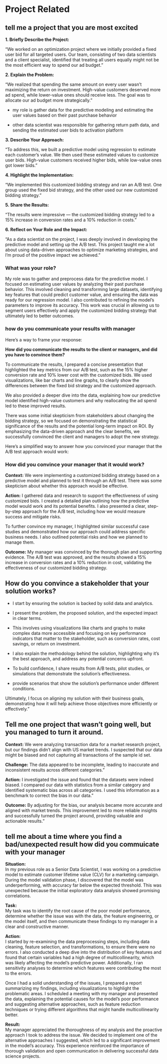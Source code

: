 # Project Related

## tell me a project that you are most excited

**1. Briefly Describe the Project:**

“We worked on an optimization project where we initially provided a fixed user bid for all targeted users. Our team, consisting of two data scientists and a client specialist, identified that treating all users equally might not be the most efficient way to spend our ad budget.”

**2. Explain the Problem:**

“We realized that spending the same amount on every user wasn't maximizing the return on investment. High-value customers deserved more ad spend, while lower-value ones should receive less. The goal was to allocate our ad budget more strategically.”

- my role is gather data for the predictive modeling and estimating the user values based on their past purchase behavior

- other data scientist was responsible for gathering return path data, and sending the estimated user bids to activation platform

**3. Describe Your Approach:**

“To address this, we built a predictive model using regression to estimate each customer's value. We then used these estimated values to customize user bids. High-value customers received higher bids, while low-value ones got lower bids.”

**4. Highlight the Implementation:**

“We implemented this customized bidding strategy and ran an A/B test. One group used the fixed bid strategy, and the other used our new customized bidding strategy.”

**5. Share the Results:**

“The results were impressive — the customized bidding strategy led to a 15% increase in conversion rates and a 10% reduction in costs.”

**6. Reflect on Your Role and the Impact:**

“As a data scientist on the project, I was deeply involved in developing the predictive model and setting up the A/B test. This project taught me a lot about using data-driven approaches to optimize marketing strategies, and I’m proud of the positive impact we achieved.”


### What was your role?

My role was to gather and preprocess data for the predictive model. I focused on estimating user values by analyzing their past purchase behavior. This involved cleaning and transforming large datasets, identifying key features that could predict customer value, and ensuring the data was ready for our regression model. I also contributed to refining the model’s parameters to improve its accuracy. This work was crucial in allowing us to segment users effectively and apply the customized bidding strategy that ultimately led to better outcomes.

### how do you communicate your results with manager

Here's a way to frame your response:

**How did you communicate the results to the client or managers, and did you have to convince them?**  

To communicate the results, I prepared a concise presentation that highlighted the key metrics from our A/B test, such as the 15% higher conversion rate and 10% lower cost with the customized bids. We used visualizations, like bar charts and line graphs, to clearly show the differences between the fixed bid strategy and the customized approach.  

We also provided a deeper dive into the data, explaining how our predictive model identified high-value customers and why reallocating the ad spend led to these improved results.  

There was some initial skepticism from stakeholders about changing the bidding strategy, so we focused on demonstrating the statistical significance of the results and the potential long-term impact on ROI. By emphasizing the data-driven approach and the clear benefits, we successfully convinced the client and managers to adopt the new strategy.

Here’s a simplified way to answer how you convinced your manager that the A/B test approach would work:

### How did you convince your manager that it would work?

**Context:** We were implementing a customized bidding strategy based on a predictive model and planned to test it through an A/B test. There was some skepticism about whether this approach would be effective.

**Action:** I gathered data and research to support the effectiveness of using customized bids. I created a detailed plan outlining how the predictive model would work and its potential benefits. I also presented a clear, step-by-step approach for the A/B test, including how we would measure success and mitigate risks.

To further convince my manager, I highlighted similar successful case studies and demonstrated how our approach could address specific business needs. I also outlined potential risks and how we planned to manage them.

**Outcome:** My manager was convinced by the thorough plan and supporting evidence. The A/B test was approved, and the results showed a 15% increase in conversion rates and a 10% reduction in cost, validating the effectiveness of our customized bidding strategy.



## How do you convince a stakeholder that your solution works?


- I start by ensuring the solution is backed by solid data and analytics. 

- I present the problem, the proposed solution, and the expected impact in clear terms. 

- This involves using visualizations like charts and graphs to make complex data more accessible and focusing on key performance indicators that matter to the stakeholder, such as conversion rates, cost savings, or return on investment.

- I also explain the methodology behind the solution, highlighting why it's the best approach, and address any potential concerns upfront.

- To build confidence, I share results from A/B tests, pilot studies, or simulations that demonstrate the solution's effectiveness. 

- provide scenarios that show the solution's performance under different conditions.

Ultimately, I focus on aligning my solution with their business goals, demonstrating how it will help achieve those objectives more efficiently or effectively."



## Tell me one project that wasn’t going well, but you managed to turn it around.

**Context:** We were analyzing transaction data for a market research project, but our findings didn’t align with US market trends. I suspected that our data might be biased and not capturing all transactions of the sample id set.

**Challenge:** The data appeared to be incomplete, leading to inaccurate and inconsistent results across different categories."

**Action:** I investigated the issue and found that the datasets were indeed biased. I compared our data with statistics from a similar category and identified systematic bias across all categories. I used this information as a benchmark to correct the bias in our data."

**Outcome:** By adjusting for the bias, our analysis became more accurate and aligned with market trends. This improvement led to more reliable insights and successfully turned the project around, providing valuable and actionable results."






## tell me about a time where you find a bad/unexpected result how did you commuicate with your manager

**Situation:**  
In my previous role as a Senior Data Scientist, I was working on a predictive model to estimate customer lifetime value (CLV) for a marketing campaign. During the model validation phase, I discovered that the model was underperforming, with accuracy far below the expected threshold. This was unexpected because the initial exploratory data analysis showed promising correlations.

**Task:**  
My task was to identify the root cause of the poor model performance, determine whether the issue was with the data, the feature engineering, or the model itself, and then communicate these findings to my manager in a clear and constructive manner.

**Action:**  
I started by re-examining the data preprocessing steps, including data cleaning, feature selection, and transformations, to ensure there were no errors. I also conducted a deep dive into the distribution of key features and found that certain variables had a high degree of multicollinearity, which was likely affecting the model's predictive power. Additionally, I ran sensitivity analyses to determine which features were contributing the most to the errors. 

Once I had a solid understanding of the issues, I prepared a report summarizing my findings, including visualizations to highlight the problematic areas. I scheduled a meeting with my manager and presented the data, explaining the potential causes for the model's poor performance and suggesting alternative approaches, such as feature reduction techniques or trying different algorithms that might handle multicollinearity better.

**Result:**  
My manager appreciated the thoroughness of my analysis and the proactive approach I took to address the issue. We decided to implement one of the alternative approaches I suggested, which led to a significant improvement in the model's accuracy. This experience reinforced the importance of thorough validation and open communication in delivering successful data science projects.



